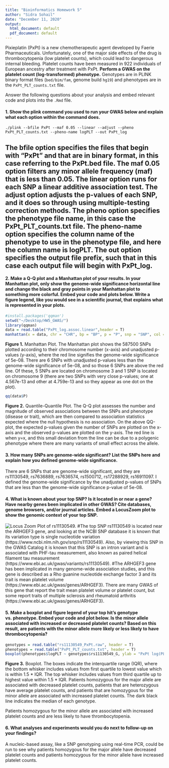 ```yaml
---
title: "Bioinformatics Homework 5"
author: "Sidra Sohail"
date: "December 11, 2020"
output:
  html_document: default
  pdf_document: default
---
```


Pixieplatin (PxPt) is a new chemotherapeutic agent developed by Faerie Pharmaceuticals. Unfortunately, one of the major side effects of the drug is thrombocytopenia (low platelet counts), which could lead to dangerous internal bleeding. Platelet counts have been measured in 922 individuals of European ancestry after treatment with PxPt. **Perform a GWAS on the platelet count (log-transformed) phenotype.** Genotypes are in PLINK binary format files (`bed/bim/fam`, genome build `hg19`) and phenotypes are in the `PxPt_PLT_counts.txt` file.

Answer the following questions about your analysis and embed relevant code and plots into the `.Rmd` file.

#### 1. Show the plink command you used to run your GWAS below and explain what each option within the command does.
```
./plink --bfile PxPt --maf 0.05 --linear --adjust --pheno PxPt_PLT_counts.txt --pheno-name logPLT --out PxPt_log
```
## The bfile option specifies the files that begin with "PxPt" and that are in binary format, in this case referring to the PxPt.bed file. The maf 0.05 option filters any minor allele frequency (maf) that is less than 0.05. The linear option runs for each SNP a linear additive association test. The adjust option adjusts the p-values of each SNP, and it does so through using multiple-testing correction methods. The pheno option specifies the phenotype file name, in this case the PxPt_PLT_counts.txt file. The pheno-name option specifies the column name of the phenotype to use in the phenotype file, and here the column name is logPLT. The out option specifies the output file prefix, such that in this case each output file will begin with PxPt_log.



#### 2. Make a Q-Q plot and a Manhattan plot of your results. In your Manhattan plot, only show the genome-wide significance horizontal line and change the black and gray points in your Manhattan plot to something more colorful. Embed your code and plots below. Write a figure legend, like you would see in a scientific journal, that explains what is represented in your plots.

```r
#install.packages('qqman')
setwd("~/Desktop/HW5_GWAS/")
library(qqman)
data = read.table("PxPt_log.assoc.linear",header = T)
manhattan(x = data, chr = "CHR", bp = "BP", p = "P", snp = "SNP", col = c("blue4", "orange3"), chrlabs = NULL, genomewideline = -log10(5e-08), suggestiveline = FALSE, highlight = NULL, logp = TRUE, annotatePval = NULL)
```
**Figure 1.** Manhattan Plot. The Manhattan plot shows the 587500 SNPs plotted according to their chromosome number (x-axis) and unadjusted p-values (y-axis), where the red line signifies the genome-wide significance of 5e-08. There are 6 SNPs with unadjusted p-values less than the genome-wide significance of 5e-08, and so those 6 SNPs are above the red line. Of these, 5 SNPs are located on chromosome 3 and 1 SNP is located on chromosome 9 (there are two SNPs with very close p-values; one at 4.567e-13 and other at 4.759e-13 and so they appear as one dot on the plot).

```r
qq(data$P)
```
**Figure 2.** Quantile-Quantile Plot. The Q-Q plot assesses the number and magnitude of observed associations between the SNPs and phenotype (disease or trait), which are then compared to association statistics expected where the null hypothesis is no association. On the above QQ-plot, the expected p-values given the number of SNPs are plotted on the x-axis and the observed p-values are plotted on the y-axis. The red line is when y=x, and this small deviation from the line can be due to a polygenic phenotype where there are many variants of small effect across the allele.



#### 3. How many SNPs are genome-wide significant? List the SNPs here and explain how you defined genome-wide significance.
There are 6 SNPs that are genome-wide significant, and they are rs11130549, rs7636889, rs7636574, rs1500712, rs17288929, rs16911097. I defined the genome-wide significance by the unadjusted p-values of SNPs that are less than the genome-wide significance p-value of 5e-08.



#### 4. What is known about your top SNP? Is it located in or near a gene? Have nearby genes been implicated in other GWAS? Cite databases, genome browsers, and/or journal articles. Embed a LocusZoom plot to show the genomic context of your top SNP.

![Locus Zoom Plot of rs11130549.](/Users/sidra/Desktop/HW5_GWAS/LocusZoomPlot.png)
#The top SNP rs11130549 is located near the ARHGEF3 gene, and looking at the NCBI SNP database it is known that its variation type is single nucleotide variation (https://www.ncbi.nlm.nih.gov/snp/rs11130549). Also, by viewing this SNP in the GWAS Catalog it is known that this SNP is an intron variant and is associated with PHF-tau measurement, also known as paired helical filament tau measurement (https://www.ebi.ac.uk/gwas/variants/rs11130549).
#The ARHGEF3 gene has been implicated in many genome-wide association studies, and this gene is described as a Rho guanine nucleotide exchange factor 3 and its trait is mean platelet volume (https://www.ebi.ac.uk/gwas/genes/ARHGEF3). There are many GWAS of this gene that report the trait mean platelet volume or platelet count, but some report traits of multiple sclerosis and rheumatoid arthritis (https://www.ebi.ac.uk/gwas/genes/ARHGEF3).



#### 5. Make a boxplot and figure legend of your top hit’s genotype vs. phenotype. Embed your code and plot below. Is the minor allele associated with increased or decreased platelet counts? Based on this result, are patients with the minor allele more likely or less likely to have thrombocytopenia?

```r
genotypes = read.table("rs11130549_PxPt.raw", header = T)
phenotypes = read.table("PxPt_PLT_counts.txt", header = T)
boxplot(phenotypes$logPLT ~ genotypes$rs11130549_G, ylab = "PxPt log(PLT)", xlab = "rs11130549 genotype")
```
**Figure 3.** Boxplot. The boxes indicate the interquartile range (IQR), where the bottom whisker includes values from first quartile to lowest value which is within 1.5 * IQR. The top whisker includes values from third quartile up to highest value within 1.5 * IQR. Patients homozygous for the major allele are associated with decreased platelet counts, patients that are heterozygous have average platelet counts, and patients that are homozygous for the minor allele are associated with increased platelet counts. The dark black line indicates the median of each genotype.

Patients homozygous for the minor allele are associated with increased platelet counts and are less likely to have thrombocytopenia.



#### 6. What analyses and experiments would you do next to follow-up on your findings?
A nucleic-based assay, like a SNP genotyping using real-time PCR, could be run to see why patients homozygous for the major allele have decreased platelet counts and patients homozygous for the minor allele have increased platelet counts. 


